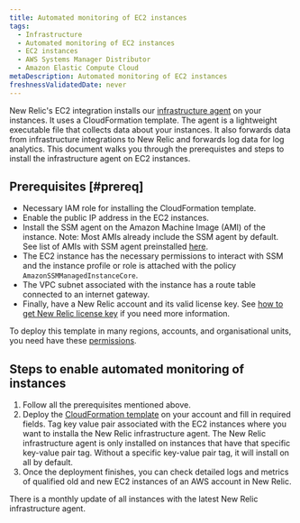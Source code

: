 ```yaml
---
title: Automated monitoring of EC2 instances
tags:
  - Infrastructure
  - Automated monitoring of EC2 instances
  - EC2 instances
  - AWS Systems Manager Distributor
  - Amazon Elastic Compute Cloud
metaDescription: Automated monitoring of EC2 instances
freshnessValidatedDate: never
---
```


New Relic's EC2 integration installs our [infrastructure agent](/docs/infrastructure/install-infrastructure-agent/get-started/install-infrastructure-agent-new-relic) on your instances. It uses a CloudFormation template. The agent is a lightweight executable file that collects data about your instances. It also forwards data from infrastructure integrations to New Relic and forwards log data for log analytics. This document walks you through the prerequistes and steps to install the infrastructure agent on EC2 instances.

## Prerequisites [#prereq]

* Necessary IAM role for installing the CloudFormation template.
* Enable the public IP address in the EC2 instances.
* Install the SSM agent on the Amazon Machine Image (AMI) of the instance. Note: Most AMIs already include the SSM agent by default. See list of AMIs with SSM agent preinstalled [here](https://docs.aws.amazon.com/systems-manager/latest/userguide/ami-preinstalled-agent.html).
* The EC2 instance has the necessary permissions to interact with SSM and the instance profile or role is attached with the policy `AmazonSSMManagedInstanceCore`.
* The VPC subnet associated with the instance has a route table connected to an internet gateway.
* Finally, have a New Relic account and its valid license key. See [how to get New Relic license key](/docs/apis/intro-apis/new-relic-api-keys/) if you need more information.

To deploy this template in many regions, accounts, and organisational units, you need have these [permissions](https://docs.aws.amazon.com/AWSCloudFormation/latest/UserGuide/stacksets-prereqs.html).

## Steps to enable automated monitoring of instances

1. Follow all the prerequisites mentioned above.
2. Deploy the [CloudFormation template](https://github.com/aws-quickstart/quickstart-ct-newrelic-one/blob/main/templates/EC2_Quickstart.yml) on your account and fill in required fields.
 Tag key value pair associated with the EC2 instances where you want to installa the New Relic infrastructure agent. The New Relic infrastructure agent is only installed on instances that have that specific key-value pair tag. Without a specific key-value pair tag, it will install on all by default.
3. Once the deployment finishes, you can check detailed logs and metrics of qualified old and new EC2 instances of an AWS account in New Relic.

<Callout variant="important">
  There is a monthly update of all instances with the latest New Relic infrastructure agent.
</Callout>
